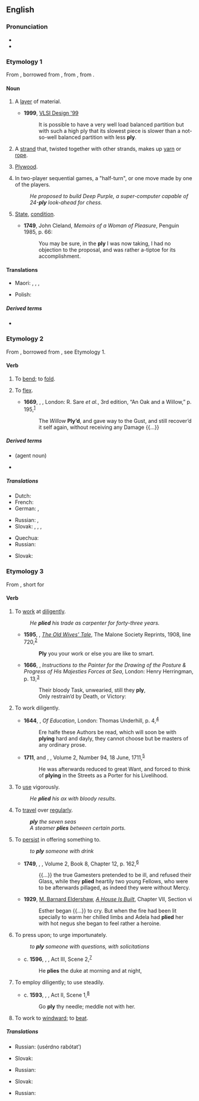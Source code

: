 ==English==
{{wikipedia|dab=ply}}

===Pronunciation===
* {{IPA|/plaɪ/|lang=en}}
* {{rhymes|aɪ|lang=en}}

===Etymology 1===
From {{inh|en|enm|-}}, borrowed from {{bor|en|frm|pli||pleat, fold|notext=1}}, from {{m|frm|plier||bend, fold}}, from {{der|en|la|plicō||I fold, I fold together}}.

====Noun====
{{en-noun|~|plies}}

# A [[layer]] of material.
#: {{ux|en|two-'''ply''' toilet paper}}
#* '''1999''', [https://books.google.com/books?id=MGctAQAAMAAJ&q=%22with+less+ply%22&dq=%22with+less+ply%22&hl=en&sa=X&ved=0ahUKEwin_cDsj-PRAhVFhlQKHZlHAPoQ6AEIKjAD VLSI Design '99]
#*: It is possible to have a very well load balanced partition but with such a high ply that its slowest piece is slower than a not-so-well balanced partition with less '''ply'''.
# A [[strand]] that, twisted together with other strands, makes up [[yarn]] or [[rope]].
# {{lb|en|colloquial}} [[plywood|Plywood]].
# {{lb|en|artificial intelligence|game theory}} In two-player sequential games, a "half-turn", or one move made by one of the players.
#: ''He proposed to build Deep Purple, a super-computer capable of 24-'''ply''' look-ahead for chess.''
# {{lb|en|now|_|chiefly|_|Scotland}} [[state|State]], [[condition]].
#* '''1749''', John Cleland, ''Memoirs of a Woman of Pleasure'', Penguin 1985, p. 66:
#*: You may be sure, in the '''ply''' I was now taking, I had no objection to the proposal, and was rather a-tiptoe for its accomplishment.

====Translations====
{{trans-top|a layer of material}}
* Maori: {{t|mi|paparanga}}, {{t|mi|apa}}, {{t|mi|papanga}}, {{t|mi|mātā}}
{{trans-mid}}
* Polish: {{t+|pl|warstwa|f}}
{{trans-bottom}}

=====Derived terms=====
* {{l|en|plywood}}

===Etymology 2===
From {{inh|en|enm|plien||bend, fold, mold}}, borrowed from {{bor|en|frm|plier||bend, fold|notext=1}}, see Etymology 1.

====Verb====
{{en-verb|plies|plying|plied}}

# {{lb|en|transitive}} To [[bend#Verb|bend]]; to [[fold#Verb|fold]].
# {{lb|en|intransitive}} To [[flex#Verb|flex]].
#* '''1669''', {{w|Roger L'Estrange|Roger L’Estrange}}, ''{{w|Aesop's Fables|Fables, of Æsop and other Eminent Mythologists}}'', London: R. Sare ''et al.'', 3rd edition, “An Oak and a Willow,” p. 195,<sup>[https://archive.org/details/fablesofaesopoth00lest]</sup>
#*: The ''Willow'' '''Ply’d''', and gave way to the Gust, and still recover’d it self again, without receiving any Damage {{...}}

=====Derived terms=====
* {{l|en|plier}} (agent noun)
* {{l|en|pliers}}

=====Translations=====
{{trans-top|to bend; to fold}}
* Dutch: {{t+|nl|plooien}}
* French: {{t+|fr|plier}}
* German: {{t+|de|biegen}}, {{t+|de|falten}}
{{trans-mid}}
* Russian: {{t+|ru|скру́чивать}}, {{t+|ru|сгиба́ть}}
* Slovak: {{t|sk|zohnúť}}, {{t|sk|zložiť}}, {{t|sk|preložiť}}, {{t|sk|poskladať}}
{{trans-bottom}}

{{trans-top|to flex}}
* Quechua: {{t|qu|muyuy}}
* Russian: {{t+|ru|сгиба́ть}}
{{trans-mid}}
* Slovak: {{t|sk|ohnúť}}
{{trans-bottom}}

===Etymology 3===
From {{inh|en|enm|plien|}}, short for {{m|enm|applien||apply}}

====Verb====
{{en-verb|plies|plying|plied}}

# {{lb|en|transitive}} To [[work#Verb|work]] at [[diligent#Adjective|diligent]]ly.
#: ''He '''plied''' his trade as carpenter for forty-three years.''
#* '''1595''', {{w|George Peele}}, ''[[w:The Old Wives' Tale (play)|The Old Wives’ Tale]]'', The Malone Society Reprints, 1908, line 720,<sup>[https://archive.org/details/oldwivestale00peeluoft]</sup>
#*: '''Ply''' you your work or else you are like to smart.
#* '''1666''', {{w|Edmund Waller}}, ''Instructions to the Painter for the Drawing of the Posture & Progress of His Majesties Forces at Sea'', London: Henry Herringman, p. 13,<sup>[http://name.umdl.umich.edu/A67335.0001.001]</sup>
#*: Their bloody Task, unwearied, still they '''ply''',
#*: Only restrain’d by Death, or Victory:
# {{lb|en|intransitive}} To work diligently.
#* '''1644''', {{w|John Milton}}, ''Of Education'', London: Thomas Underhill, p. 4,<sup>[http://name.umdl.umich.edu/A89146.0001.001]</sup>
#*: Ere halfe these Authors be read, which will soon be with '''plying''' hard and dayly, they cannot choose but be masters of any ordinary prose.
#* '''1711''', {{w|Joseph Addison}} and {{w|Richard Steele}}, ''{{w|The Spectator (1711)|The Spectator}}'', Volume 2, Number 94, 18 June, 1711,<sup>[https://archive.org/details/spectator22steegoog]</sup>
#*: He was afterwards reduced to great Want, and forced to think of '''plying''' in the Streets as a Porter for his Livelihood.
# {{lb|en|transitive}} To [[use#Verb|use]] vigorously.
#: ''He '''plied''' his ax with bloody results.''
# {{lb|en|transitive}} To [[travel#Verb|travel]] over [[regular#Adjective|regular]]ly.
#: '''''ply''' the seven seas''
#: ''A steamer '''plies''' between certain ports.''
# {{lb|en|transitive}} To [[persist#Verb|persist]] in offering something to.
#: ''to '''ply''' someone with drink''
#* '''1749''', {{w|Henry Fielding}}, ''{{w|The History of Tom Jones, a Foundling}}'', Volume 2, Book 8, Chapter 12, p. 162,<sup>[http://name.umdl.umich.edu/004794856.0001.002]</sup>
#*: {{...}} the true Gamesters pretended to be ill, and refused their Glass, while they '''plied''' heartily two young Fellows, who were to be afterwards pillaged, as indeed they were without Mercy.
#* '''1929''', [[w:M. Barnard Eldershaw|M. Barnard Eldershaw]], ''[[w:A House is Built|A House Is Built]]'', Chapter VII, Section vi
#*: Esther began {{...}} to cry. But when the fire had been lit specially to warm her chilled limbs and Adela had '''plied''' her with hot negus she began to feel rather a heroine.
# {{lb|en|transitive}} To press upon; to urge importunately.
#: ''to '''ply''' someone with questions, with solicitations''
#* c. '''1596''', {{w|William Shakespeare}}, ''{{w|The Merchant of Venice}}'', Act III, Scene 2,<sup>[http://www.opensourceshakespeare.org/views/plays/play_view.php?WorkID=merchantvenice&Scope=entire&pleasewait=1&msg=pl]</sup>
#*: He '''plies''' the duke at morning and at night,
# {{lb|en|transitive}} To employ diligently; to use steadily.
#* c. '''1593''', {{w|William Shakespeare}}, ''{{w|The Taming of the Shrew}}'', Act II, Scene 1,<sup>[http://www.opensourceshakespeare.org/views/plays/play_view.php?WorkID=tamingshrew&Scope=entire&pleasewait=1&msg=pl]</sup>
#*: Go '''ply''' thy needle; meddle not with her.
# {{lb|en|nautical}} To work to [[windward]]; to [[beat]].

=====Translations=====
{{trans-top|to work at diligently}}
* Russian: {{l|ru|усе́рдно}} {{t+|ru|рабо́тать}} (usérdno rabótatʹ)
{{trans-mid}}
* Slovak: {{t|sk|makať (colloq.)}}
{{trans-bottom}}

{{trans-top|to use vigorously}}
{{trans-mid}}
{{trans-bottom}}

{{trans-top|to travel over regularly}}
* Russian: {{t+|ru|курси́ровать}}
{{trans-mid}}
* Slovak: {{t|sk|premávať}}
{{trans-bottom}}

{{trans-top|to persist in offering}}
* Russian: {{t+|ru|по́тчевать}}
{{trans-mid}}
{{trans-bottom}}

{{Webster 1913}}